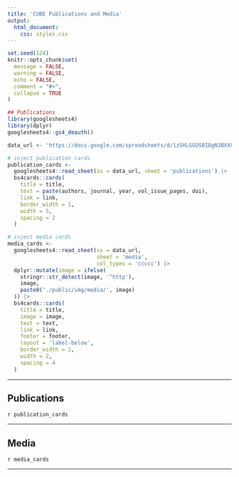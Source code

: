 ```yaml
---
title: 'CUBE Publications and Media'
output: 
  html_document:
    css: styles.css
---
```



```r
set.seed(124)
knitr::opts_chunk$set(
  message = FALSE, 
  warning = FALSE, 
  echo = FALSE,
  comment = "#>",
  collapse = TRUE
)

## Publications
library(googlesheets4)
library(dplyr)
googlesheets4::gs4_deauth()

data_url <- 'https://docs.google.com/spreadsheets/d/1zSHLGGOSBIOgN3BXXGl2jPtJLBF6OExAznjqmRnzrTY/edit?usp=sharing'

# inject publication cards
publication_cards <-
  googlesheets4::read_sheet(ss = data_url, sheet = 'publications') |> 
  bs4cards::cards(
    title = title,
    text = paste(authors, journal, year, vol_issue_pages, doi),
    link = link,
    border_width = 1,
    width = 5,
    spacing = 2
  )

# inject media cards
media_cards <-
  googlesheets4::read_sheet(ss = data_url, 
                            sheet = 'media',
                            col_types = 'ccccc') |> 
  dplyr::mutate(image = ifelse(
    stringr::str_detect(image, '^http'),
    image,
    paste0('./public/img/media/', image)
  )) |> 
  bs4cards::cards(
    title = title,
    image = image,
    text = text,
    link = link,
    footer = footer,
    layout = 'label-below',
    border_width = 2,
    width = 2,
    spacing = 4
  )
```

----

::: {style="align: center; margin: auto"}

## Publications

`r publication_cards`

----

## Media

`r media_cards`


----

:::